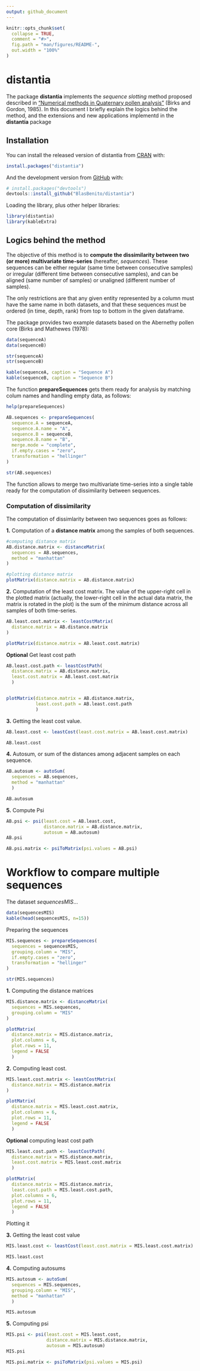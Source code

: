 ```yaml
---
output: github_document
---
```


<!-- README.md is generated from README.Rmd. Please edit that file -->

```r
knitr::opts_chunk$set(
  collapse = TRUE,
  comment = "#>",
  fig.path = "man/figures/README-",
  out.width = "100%"
)
```
# distantia

<!-- badges: start -->
<!-- badges: end -->

The package **distantia** implements the *sequence slotting* method proposed described in ["Numerical methods in Quaternary pollen analysis"](https://onlinelibrary.wiley.com/doi/abs/10.1002/gea.3340010406) (Birks and Gordon, 1985). In this document I briefly explain the logics behind the method, and the extensions and new applications implementd in the **distantia** package

## Installation

You can install the released version of distantia from [CRAN](https://CRAN.R-project.org) with:

```r
install.packages("distantia")
```

And the development version from [GitHub](https://github.com/) with:

```r
# install.packages("devtools")
devtools::install_github("BlasBenito/distantia")
```

Loading the library, plus other helper libraries:

```r
library(distantia)
library(kableExtra)
```


## Logics behind the method

The objective of this method is to **compute the dissimilarity between two (or more) multivariate time-series** (hereafter, *sequences*). These sequences can be either regular (same time between consecutive samples) or irregular (different time between consecutive samples), and can be aligned (same number of samples) or unaligned (different number of samples). 

The only restrictions are that any given entity represented by a column must have the same name in both datasets, and that these sequences must be ordered (in time, depth, rank) from top to bottom in the given dataframe.

The package provides two example datasets based on the Abernethy pollen core (Birks and Mathewes (1978):

```r
data(sequenceA)
data(sequenceB)

str(sequenceA)
str(sequenceB)

kable(sequenceA, caption = "Sequence A")
kable(sequenceB, caption = "Sequence B")
```

The function **prepareSequences** gets them ready for analysis by matching colum names and handling empty data, as follows:

```r
help(prepareSequences)

AB.sequences <- prepareSequences(
  sequence.A = sequenceA,
  sequence.A.name = "A",
  sequence.B = sequenceB,
  sequence.B.name = "B",
  merge.mode = "complete",
  if.empty.cases = "zero",
  transformation = "hellinger"
)

str(AB.sequences)
```

The function allows to merge two multivariate time-series into a single table ready for the computation of dissimilarity between sequences.

### Computation of dissimilarity

The computation of dissimlarity between two sequences goes as follows:

**1.** Computation of a **distance matrix** among the samples of both sequences.

```r

#computing distance matrix
AB.distance.matrix <- distanceMatrix(
  sequences = AB.sequences,
  method = "manhattan"
)

#plotting distance matrix
plotMatrix(distance.matrix = AB.distance.matrix)
```

**2.** Computation of the least cost matrix. The value of the upper-right cell in the plotted matrix (actually, the lower-right cell in the actual data matrix, the matrix is rotated in the plot) is the sum of the minimum distance across all samples of both time-series.

```r
AB.least.cost.matrix <- leastCostMatrix(
  distance.matrix = AB.distance.matrix
)

plotMatrix(distance.matrix = AB.least.cost.matrix)
```

**Optional** Get least cost path

```r
AB.least.cost.path <- leastCostPath(
  distance.matrix = AB.distance.matrix,
  least.cost.matrix = AB.least.cost.matrix
  )



```

```r
plotMatrix(distance.matrix = AB.distance.matrix,
           least.cost.path = AB.least.cost.path
           )
```


**3.** Getting the least cost value.

```r
AB.least.cost <- leastCost(least.cost.matrix = AB.least.cost.matrix)

AB.least.cost
```


**4.** Autosum, or sum of the distances among adjacent samples on each sequence.

```r
AB.autosum <- autoSum(
  sequences = AB.sequences,
  method = "manhattan"
  )

AB.autosum
```

**5.** Compute Psi

```r
AB.psi <- psi(least.cost = AB.least.cost,
              distance.matrix = AB.distance.matrix,
              autosum = AB.autosum)
AB.psi
```


```r
AB.psi.matrix <- psiToMatrix(psi.values = AB.psi)
```


# Workflow to compare multiple sequences

The dataset *sequencesMIS*...

```r
data(sequencesMIS)
kable(head(sequencesMIS, n=15))
```

Preparing the sequences

```r
MIS.sequences <- prepareSequences(
  sequences = sequencesMIS,
  grouping.column = "MIS",
  if.empty.cases = "zero",
  transformation = "hellinger"
)

str(MIS.sequences)
```

**1.** Computing the distance matrices

```r
MIS.distance.matrix <- distanceMatrix(
  sequences = MIS.sequences,
  grouping.column = "MIS"
)

plotMatrix(
  distance.matrix = MIS.distance.matrix,
  plot.columns = 6,
  plot.rows = 11,
  legend = FALSE
  )
```


**2.** Computing least cost.

```r
MIS.least.cost.matrix <- leastCostMatrix(
  distance.matrix = MIS.distance.matrix
)

plotMatrix(
  distance.matrix = MIS.least.cost.matrix,
  plot.columns = 6,
  plot.rows = 11,
  legend = FALSE
  )
```

**Optional** computing least cost path

```r
MIS.least.cost.path <- leastCostPath(
  distance.matrix = MIS.distance.matrix,
  least.cost.matrix = MIS.least.cost.matrix
  )

plotMatrix(
  distance.matrix = MIS.distance.matrix,
  least.cost.path = MIS.least.cost.path,
  plot.columns = 6,
  plot.rows = 11,
  legend = FALSE
  )
```

Plotting it


**3.** Getting the least cost value

```r
MIS.least.cost <- leastCost(least.cost.matrix = MIS.least.cost.matrix)

MIS.least.cost
```


**4.** Computing autosums

```r
MIS.autosum <- autoSum(
  sequences = MIS.sequences,
  grouping.column = "MIS",
  method = "manhattan"
  )

MIS.autosum
```


**5.** Computing psi

```r
MIS.psi <- psi(least.cost = MIS.least.cost,
               distance.matrix = MIS.distance.matrix,
               autosum = MIS.autosum)
MIS.psi
```

```r
MIS.psi.matrix <- psiToMatrix(psi.values = MIS.psi)
```

